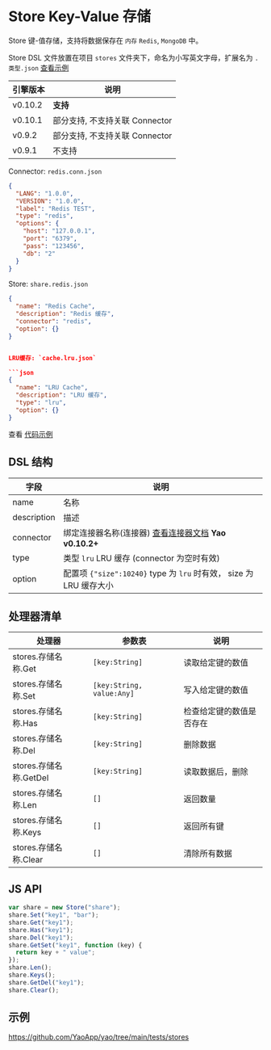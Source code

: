 # Store Key-Value 存储

Store 键-值存储，支持将数据保存在 `内存` `Redis`, `MongoDB` 中。

Store DSL 文件放置在项目 `stores` 文件夹下，命名为小写英文字母，扩展名为 `.类型.json` [查看示例](https://github.com/YaoApp/yao/tree/main/tests/stores)

| 引擎版本 | 说明                           |
| -------- | ------------------------------ |
| v0.10.2  | **支持**                       |
| v0.10.1  | 部分支持, 不支持关联 Connector |
| v0.9.2   | 部分支持, 不支持关联 Connector |
| v0.9.1   | 不支持                         |

<Detail title="查看源码">

Connector: `redis.conn.json`

```json
{
  "LANG": "1.0.0",
  "VERSION": "1.0.0",
  "label": "Redis TEST",
  "type": "redis",
  "options": {
    "host": "127.0.0.1",
    "port": "6379",
    "pass": "123456",
    "db": "2"
  }
}
```

Store: `share.redis.json`

````json
{
  "name": "Redis Cache",
  "description": "Redis 缓存",
  "connector": "redis",
  "option": {}
}


LRU缓存: `cache.lru.json`

```json
{
  "name": "LRU Cache",
  "description": "LRU 缓存",
  "type": "lru",
  "option": {}
}
````

</Detail>

查看 [代码示例](#示例)

## DSL 结构

| 字段        | 说明                                                                |
| ----------- | ------------------------------------------------------------------- |
| name        | 名称                                                                |
| description | 描述                                                                |
| connector   | 绑定连接器名称(连接器) [查看连接器文档](Connector) **Yao v0.10.2+** |
| type        | 类型 `lru` LRU 缓存 (connector 为空时有效)                          |
| option      | 配置项 `{"size":10240}` type 为 `lru` 时有效， size 为 LRU 缓存大小 |

## 处理器清单

| 处理器                 | 参数表                    | 说明                     |
| ---------------------- | ------------------------- | ------------------------ |
| stores.存储名称.Get    | `[key:String]`            | 读取给定键的数值         |
| stores.存储名称.Set    | `[key:String, value:Any]` | 写入给定键的数值         |
| stores.存储名称.Has    | `[key:String]`            | 检查给定键的数值是否存在 |
| stores.存储名称.Del    | `[key:String]`            | 删除数据                 |
| stores.存储名称.GetDel | `[key:String]`            | 读取数据后，删除         |
| stores.存储名称.Len    | `[]`                      | 返回数量                 |
| stores.存储名称.Keys   | `[]`                      | 返回所有键               |
| stores.存储名称.Clear  | `[]`                      | 清除所有数据             |

## JS API

```javascript
var share = new Store("share");
share.Set("key1", "bar");
share.Get("key1");
share.Has("key1");
share.Del("key1");
share.GetSet("key1", function (key) {
  return key + " value";
});
share.Len();
share.Keys();
share.GetDel("key1");
share.Clear();
```

## 示例

https://github.com/YaoApp/yao/tree/main/tests/stores
